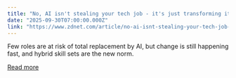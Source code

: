 ```yaml
---
title: "No, AI isn't stealing your tech job - it's just transforming it"
date: "2025-09-30T07:00:00.000Z"
link: "https://www.zdnet.com/article/no-ai-isnt-stealing-your-tech-job-its-just-transforming-it/"
---
```


Few roles are at risk of total replacement by AI, but change is still happening fast, and hybrid skill sets are the new norm.

[Read more](https://www.zdnet.com/article/no-ai-isnt-stealing-your-tech-job-its-just-transforming-it/)
